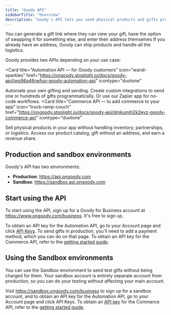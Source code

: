 ```yaml
---
title: "Goody API"
sidebarTitle: "Overview"
description: "Goody's API lets you send physical products and gifts programmatically."
---
```


<CardGroup cols={2}>
  <Card title="Send gifts without an address" icon="gift" icontype="duotone">
    You can generate a gift link where they can view your gift, have the option
    of swapping it for something else, and enter their address themselves
  </Card>
  <Card
    title="Ship physical products to an address"
    icon="truck-fast"
    icontype="duotone"
  >
    If you already have an address, Goody can ship products and handle all the
    logistics.
  </Card>
</CardGroup>

Goody provides two APIs depending on your use case:

<Card
  title="Automation API — for Goody customers"
  icon="wand-sparkles"
  href="https://ongoody.stoplight.io/docs/goody-api/jwp96a46nefuq-goody-automation-api"
  icontype="duotone"
>
  Automate your own gifting and sending. Create custom integrations to send one
  or hundreds of gifts programmatically. Or use our Zapier app for no-code
  workflows.
</Card>
<Card
  title="Commerce API — to add commerce to your app"
  icon="truck-ramp-couch"
  href="https://ongoody.stoplight.io/docs/goody-api/dmkumih2k2evz-goody-commerce-api"
  icontype="duotone"
>
  Sell physical products in your app without handling inventory, partnerships,
  or logistics. Access our product catalog, gift without an address, and earn a
  revenue share.
</Card>

## Production and sandbox environments

Goody's API has two environments:

- **Production**: https://api.ongoody.com
- **Sandbox**: https://sandbox.api.ongoody.com

## Start using the API

To start using the API, sign up for a Goody for Business account at https://www.ongoody.com/business. It's free to sign up.

To obtain an API key for the Automation API, go to your Account page and click [API Keys](https://www.ongoody.com/plus/account/api-keys). To send gifts in production, you'll need to add a payment method, which you can do on that page. To obtain an API key for the Commerce API, refer to the [getting started guide](commerce-api/overview).

## Using the Sandbox environments

You can use the Sandbox environment to send test gifts without being charged for them. Your sandbox account is entirely separate account from production, so you can do your testing without affecting your main account.

Visit https://sandbox.ongoody.com/business to sign up for a sandbox account, and to obtain an API key for the Automation API, go to your Account page and click API Keys. To obtain an [API key](https://www.ongoody.com/plus/account/api-keys) for the Commerce API, refer to the [getting started guide](commerce-api/overview).
